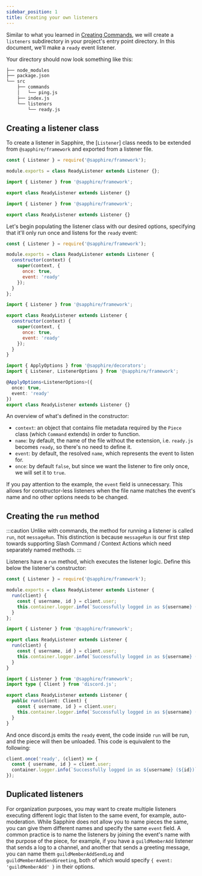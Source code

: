 ```yaml
---
sidebar_position: 1
title: Creating your own listeners
---
```



Similar to what you learned in [Creating Commands][creating-commands], we will create
a `listeners` subdirectory in your project's entry point directory. In this document, we'll make a `ready` event listener.

Your directory should now look something like this:

```bash {7-8}
├── node_modules
├── package.json
└── src
    ├── commands
    │   └── ping.js
    ├── index.js
    └── listeners
        └── ready.js
```

## Creating a listener class

To create a listener in Sapphire, the [`Listener`] class needs to be extended from `@sapphire/framework` and
exported from a listener file.

<Tabs groupId="language-choice">
<TabItem value="javascript" label="JavaScript" default>

```javascript {4-10}
const { Listener } = require('@sapphire/framework');

module.exports = class ReadyListener extends Listener {};
```

</TabItem>
<TabItem value="ESM" label="ESM">

```javascript {4-10}
import { Listener } from '@sapphire/framework';

export class ReadyListener extends Listener {}
```

</TabItem>
<TabItem value="typescript" label="TypeScript">

```typescript {4-7}
import { Listener } from '@sapphire/framework';

export class ReadyListener extends Listener {}
```

</TabItem>
</Tabs>

Let's begin populating the listener class with our desired options,
specifying that it'll only run once and listens for the `ready` event:

<Tabs groupId="language-choice">
<TabItem value="javascript" label="JavaScript" default>

```javascript {4-9}
const { Listener } = require('@sapphire/framework');

module.exports = class ReadyListener extends Listener {
  constructor(context) {
    super(context, {
      once: true,
      event: 'ready'
    });
  }
};
```

</TabItem>
<TabItem value="ESM" label="ESM">

```javascript {4-9}
import { Listener } from '@sapphire/framework';

export class ReadyListener extends Listener {
  constructor(context) {
    super(context, {
      once: true,
      event: 'ready'
    });
  }
}
```

</TabItem>
<TabItem value="typescript" label="TypeScript">

```typescript {4-7}
import { ApplyOptions } from '@sapphire/decorators';
import { Listener, ListenerOptions } from '@sapphire/framework';

@ApplyOptions<ListenerOptions>({
  once: true,
  event: 'ready'
})
export class ReadyListener extends Listener {}
```

</TabItem>
</Tabs>

An overview of what's defined in the constructor:

- `context`: an object that contains file metadata required by the `Piece` class (which `Command` extends) in order to function.
- `name`: by default, the name of the file without the extension, i.e. `ready.js` becomes `ready`,
  so there's no need to define it.
- `event`: by default, the resolved `name`, which represents the event to listen for.
- `once`: by default `false`, but since we want the listener to fire only once, we will set it to `true`.

If you pay attention to the example, the `event` field is unnecessary.
This allows for constructor-less listeners when the file name matches the event's name and no other options needs to be changed.

## Creating the `run` method

:::caution
Unlike with commands, the method for running a listener is called `run`, not `messageRun`.
This distinction is because `messageRun` is our first step towards supporting Slash Command / Context Actions
which need separately named methods.
:::

Listeners have a `run` method, which executes the listener logic. Define this below the listener's constructor:

<Tabs groupId="language-choice">
<TabItem value="javascript" label="JavaScript" default>

```javascript {4-7}
const { Listener } = require('@sapphire/framework');

module.exports = class ReadyListener extends Listener {
  run(client) {
    const { username, id } = client.user;
    this.container.logger.info(`Successfully logged in as ${username} (${id})`);
  }
};
```

</TabItem>
<TabItem value="ESM" label="ESM">

```javascript {4-7}
import { Listener } from '@sapphire/framework';

export class ReadyListener extends Listener {
  run(client) {
    const { username, id } = client.user;
    this.container.logger.info(`Successfully logged in as ${username} (${id})`);
  }
}
```

</TabItem>
<TabItem value="typescript" label="TypeScript">

```typescript {5-8}
import { Listener } from '@sapphire/framework';
import type { Client } from 'discord.js';

export class ReadyListener extends Listener {
  public run(client: Client) {
    const { username, id } = client.user;
    this.container.logger.info(`Successfully logged in as ${username} (${id})`);
  }
}
```

</TabItem>
</Tabs>

And once discord.js emits the `ready` event, the code inside `run` will be run, and the piece will then be unloaded.
This code is equivalent to the following:

```js
client.once('ready', (client) => {
  const { username, id } = client.user;
  container.logger.info(`Successfully logged in as ${username} (${id})`);
});
```

## Duplicated listeners

For organization purposes, you may want to create multiple listeners executing different logic that listen to the same event,
for example, auto-moderation. While Sapphire does not allow you to name pieces the same, you can give them different
names and specify the same `event` field.
A common practice is to name the listeners by joining the event's name with the purpose of the piece,
for example, if you have a `guildMemberAdd` listener that sends a log to a channel,
and another that sends a greeting message,
you can name them `guildMemberAddSendLog` and `guildMemberAddSendGreeting`,
both of which would specify `{ event: 'guildMemberAdd' }` in their options.

[creating-commands]: ../getting-started/creating-a-basic-command
